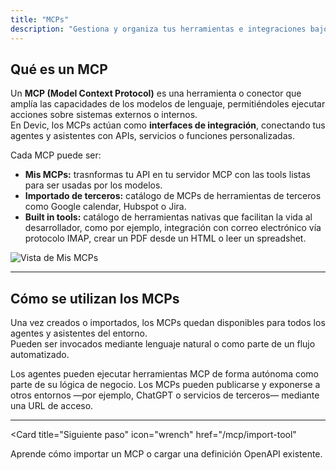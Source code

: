 ```yaml
---
title: "MCPs"
description: "Gestiona y organiza tus herramientas e integraciones bajo el estándar Model Context Protocol (MCP)."
---
```


## Qué es un MCP

Un **MCP (Model Context Protocol)** es una herramienta o conector que amplía las capacidades de los modelos de lenguaje, permitiéndoles ejecutar acciones sobre sistemas externos o internos.  
En Devic, los MCPs actúan como **interfaces de integración**, conectando tus agentes y asistentes con APIs, servicios o funciones personalizadas.

Cada MCP puede ser:

- **Mis MCPs:** trasnformas tu API en tu servidor MCP con las tools listas para ser usadas por los modelos.  
- **Importado de terceros:** catálogo de MCPs de herramientas de terceros como Google calendar, Hubspot o Jira.  
- **Built in tools:** catálogo de herramientas nativas que facilitan la vida al desarrollador, como por ejemplo, integración con correo electrónico vía protocolo IMAP, crear un PDF desde un HTML o leer un spreadshet.


![Vista de Mis MCPs](592a46cd-2b67-4ba8-80a5-06c81a26e6f6.png)

---

## Cómo se utilizan los MCPs

Una vez creados o importados, los MCPs quedan disponibles para todos los agentes y asistentes del entorno.  
Pueden ser invocados mediante lenguaje natural o como parte de un flujo automatizado.

<Columns cols={2}>
  <Card
    title="Uso interno"
    icon="link"
  >
    Los agentes pueden ejecutar herramientas MCP de forma autónoma como parte de su lógica de negocio.
  </Card>
  <Card
    title="Uso externo"
    icon="globe"
  >
    Los MCPs pueden publicarse y exponerse a otros entornos —por ejemplo, ChatGPT o servicios de terceros— mediante una URL de acceso.
  </Card>
</Columns>

---

<Card
  title="Siguiente paso"
  icon="wrench"
  href="/mcp/import-tool"
>
  Aprende cómo importar un MCP o cargar una definición OpenAPI existente.
</Card>
